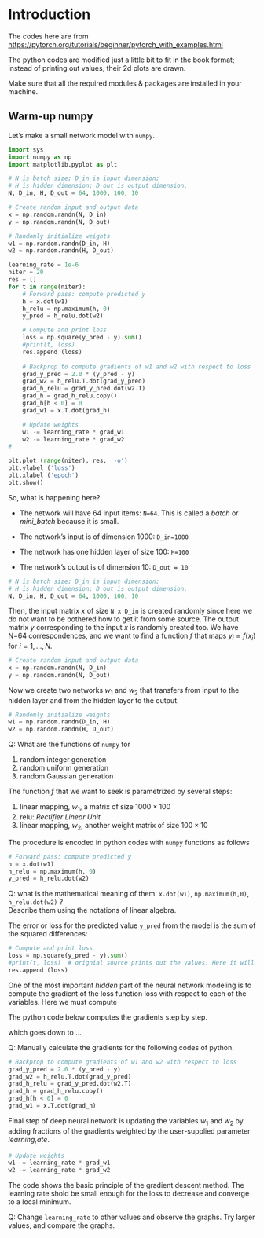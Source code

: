 # Introduction {#intro}




The codes here are from [https://pytorch.org/tutorials/beginner/pytorch_with_examples.html](Learning Pytorch with Examples)

The python codes are modified just a little bit to fit in the book format; instead of printing out values, their 2d plots are drawn.

Make sure that all the required modules & packages are installed in your machine.


## Warm-up numpy

Let's make a small network model with `numpy`.

```python
import sys
import numpy as np
import matplotlib.pyplot as plt

# N is batch size; D_in is input dimension;
# H is hidden dimension; D_out is output dimension.
N, D_in, H, D_out = 64, 1000, 100, 10

# Create random input and output data
x = np.random.randn(N, D_in)
y = np.random.randn(N, D_out)

# Randomly initialize weights
w1 = np.random.randn(D_in, H)
w2 = np.random.randn(H, D_out)

learning_rate = 1e-6
niter = 20
res = []
for t in range(niter):
    # Forward pass: compute predicted y
    h = x.dot(w1)
    h_relu = np.maximum(h, 0)
    y_pred = h_relu.dot(w2)

    # Compute and print loss
    loss = np.square(y_pred - y).sum()
    #print(t, loss)
    res.append (loss)
    
    # Backprop to compute gradients of w1 and w2 with respect to loss
    grad_y_pred = 2.0 * (y_pred - y)
    grad_w2 = h_relu.T.dot(grad_y_pred)
    grad_h_relu = grad_y_pred.dot(w2.T)
    grad_h = grad_h_relu.copy()
    grad_h[h < 0] = 0
    grad_w1 = x.T.dot(grad_h)

    # Update weights
    w1 -= learning_rate * grad_w1
    w2 -= learning_rate * grad_w2
#

plt.plot (range(niter), res, '-o')
plt.ylabel ('loss')
plt.xlabel ('epoch')
plt.show()

```

So, what is happening here?

- The network will have 64 input items: `N=64`. This is called a *batch* or *mini_batch* because it is small.

- The network's input is of dimension 1000: `D_in=1000`
- The network has one hidden layer of size 100: `H=100`
- The network's output is of dimension 10: `D_out = 10`
```python
# N is batch size; D_in is input dimension;
# H is hidden dimension; D_out is output dimension.
N, D_in, H, D_out = 64, 1000, 100, 10
```

Then, the input matrix $x$ of size `N x D_in` is created randomly since here we do not want to be bothered how to get it from some source. The output matrix $y$ corresponding to the input $x$ is randomly created too. We have N=64 correspondences, and we want to find a function $f$ that maps $y_i = f(x_i)$ for $i=1,...,N$.
```python
# Create random input and output data
x = np.random.randn(N, D_in)
y = np.random.randn(N, D_out)
```

Now we create two networks $w_1$ and $w_2$ that transfers from input to the hidden layer and from the hidden layer to the output.

```python
# Randomly initialize weights
w1 = np.random.randn(D_in, H)
w2 = np.random.randn(H, D_out)
```

Q: What are the functions of `numpy`  for 

1. random integer generation
1. random uniform generation
1. random Gaussian generation

The function $f$ that we want to seek is parametrized by several steps:

1. linear mapping, $w_1$, a matrix of size $1000\times100$ 
2. relu: *Rectifier Linear Unit*
3. linear mapping, $w_2$, another weight matrix of size $100\times10$

The procedure is encoded in python codes with `numpy` functions as follows

```python
# Forward pass: compute predicted y
h = x.dot(w1)
h_relu = np.maximum(h, 0)
y_pred = h_relu.dot(w2)
```

Q: what is the mathematical meaning of them: `x.dot(w1)`, `np.maximum(h,0)`, `h_relu.dot(w2)` ?  
Describe them using the notations of linear algebra.

The error or loss for the predicted value `y_pred` from the model is the sum of the squared differences:
\begin{equation}
    \mathrm{loss} = \sum_{i=0}^{N-1}  (y_\mathrm{pred} - y )^2
\end{equation}

```python
# Compute and print loss
loss = np.square(y_pred - y).sum()
#print(t, loss)  # orignial source prints out the values. Here it will be displayed in the figure
res.append (loss)
```

One of the most important *hidden* part of the neural network modeling is to compute the 
gradient of the loss function $\mathrm{loss}$ with respect
to each of the variables. Here we must compute

\begin{equation}
    \frac{\partial \mathrm{loss}}{\partial w_1}  \quad \frac{\partial \mathrm{loss}}{\partial w_2}
\end{equation}

The python code below computes the gradients step by step.

\begin{equation}
    \frac{\partial \mathrm{loss}}{\partial w_1} = 
        \frac{\partial \mathrm{loss}}{\partial y_\mathrm{pred}}
        \frac{\partial y_\mathrm{pred}}{\partial w_1}
\end{equation}

which goes down to ...

Q: Manually calculate the gradients for the following codes of python.

```python
# Backprop to compute gradients of w1 and w2 with respect to loss
grad_y_pred = 2.0 * (y_pred - y)
grad_w2 = h_relu.T.dot(grad_y_pred)
grad_h_relu = grad_y_pred.dot(w2.T)
grad_h = grad_h_relu.copy()
grad_h[h < 0] = 0
grad_w1 = x.T.dot(grad_h)
```

Final step of deep neural network is updating the variables $w_1$ and $w_2$ by 
adding fractions of the gradients weighted by the user-supplied parameter $learning_rate$.

```python
# Update weights
w1 -= learning_rate * grad_w1
w2 -= learning_rate * grad_w2
```

The code shows the basic principle of the gradient descent method. The learning rate shold be small enough for the loss to decrease and converge to a local minimum.

Q: Change `learning_rate` to other values and observe the graphs. Try larger values, and compare the graphs.